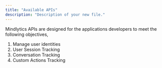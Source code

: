```yaml
---
title: "Available APIs"
description: "Description of your new file."
---
```


Mindlytics APIs are designed for the applications developers to meet the following objectives,

1. Manage user identities
2. User Session Tracking
3. Conversation Tracking
4. Custom  Actions Tracking